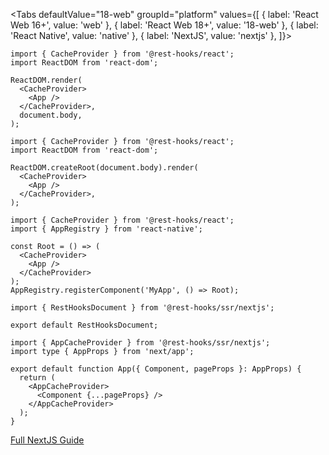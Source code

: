 
<Tabs
defaultValue="18-web"
groupId="platform"
values={[
{ label: 'React Web 16+', value: 'web' },
{ label: 'React Web 18+', value: '18-web' },
{ label: 'React Native', value: 'native' },
{ label: 'NextJS', value: 'nextjs' },
]}>
<TabItem value="web">

```tsx title="index.tsx"
import { CacheProvider } from '@rest-hooks/react';
import ReactDOM from 'react-dom';

ReactDOM.render(
  <CacheProvider>
    <App />
  </CacheProvider>,
  document.body,
);
```

</TabItem>

<TabItem value="18-web">

```tsx title="index.tsx"
import { CacheProvider } from '@rest-hooks/react';
import ReactDOM from 'react-dom';

ReactDOM.createRoot(document.body).render(
  <CacheProvider>
    <App />
  </CacheProvider>,
);
```

</TabItem>

<TabItem value="native">

```tsx title="index.tsx"
import { CacheProvider } from '@rest-hooks/react';
import { AppRegistry } from 'react-native';

const Root = () => (
  <CacheProvider>
    <App />
  </CacheProvider>
);
AppRegistry.registerComponent('MyApp', () => Root);
```

</TabItem>

<TabItem value="nextjs">

<PkgInstall pkgs="@rest-hooks/ssr @rest-hooks/redux redux" />

```tsx title="pages/_document.tsx"
import { RestHooksDocument } from '@rest-hooks/ssr/nextjs';

export default RestHooksDocument;
```

```tsx title="pages/_app.tsx"
import { AppCacheProvider } from '@rest-hooks/ssr/nextjs';
import type { AppProps } from 'next/app';

export default function App({ Component, pageProps }: AppProps) {
  return (
    <AppCacheProvider>
      <Component {...pageProps} />
    </AppCacheProvider>
  );
}
```

[Full NextJS Guide](../guides/ssr.md#nextjs)

</TabItem>
</Tabs>
